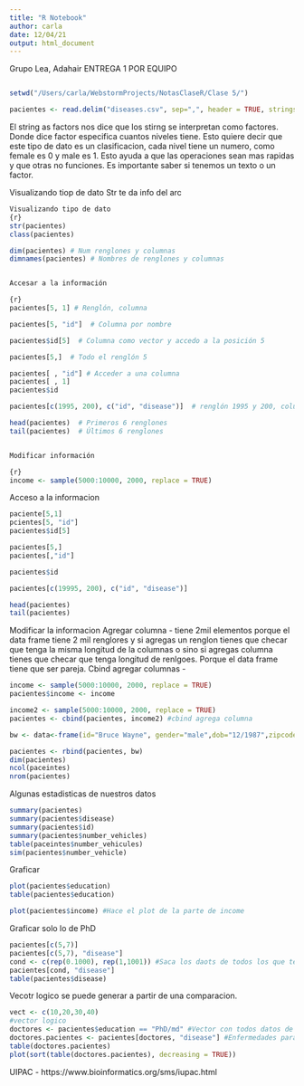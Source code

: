 ```yaml
---
title: "R Notebook"
author: carla
date: 12/04/21
output: html_document
---
```


Grupo Lea, Adahair
ENTREGA 1 POR EQUIPO

```r

```

```r
setwd("/Users/carla/WebstormProjects/NotasClaseR/Clase 5/")
```

```r
pacientes <- read.delim("diseases.csv", sep=",", header = TRUE, stringsAsFactors = TRUE)
```
El string as factors nos dice que los stirng se interpretan como factores. Donde dice factor especifica cuantos niveles tiene. Esto quiere decir que este tipo de dato es un clasificacion, cada nivel tiene un numero, como female es 0 y male es 1. Esto ayuda a que las operaciones sean mas rapidas y que otras no funciones. Es importante saber si tenemos un texto o un factor.


Visualizando tiop de dato
Str te da info del arc
```r
Visualizando tipo de dato
{r}
str(pacientes)
class(pacientes)

dim(pacientes) # Num renglones y columnas
dimnames(pacientes) # Nombres de renglones y columnas


Accesar a la información

{r}
pacientes[5, 1] # Renglón, columna

pacientes[5, "id"]  # Columna por nombre

pacientes$id[5]  # Columna como vector y accedo a la posición 5

pacientes[5,]  # Todo el renglón 5

pacientes[ , "id"] # Acceder a una columna
pacientes[ , 1]
pacientes$id

pacientes[c(1995, 200), c("id", "disease")]  # renglón 1995 y 200, columnas id y diseases

head(pacientes)  # Primeros 6 renglones
tail(pacientes)  # Últimos 6 renglones


Modificar información

{r}
income <- sample(5000:10000, 2000, replace = TRUE)
```


Acceso a la informacion
```r
paciente[5,1]
pcientes[5, "id"]
pacientes$id[5]

pacientes[5,]
pacientes[,"id"]

pacientes$id

pacientes[c(19995, 200), c("id", "disease")]

head(pacientes)
tail(pacientes)
```

Modificar la informacion
Agregar columna - tiene 2mil elementos porque el data frame tiene 2 mil renglores y si agregas un renglon tienes que checar que tenga la misma longitud de la columnas o sino si agregas columna tienes que checar que tenga longitud de renlgoes. Porque el data frame tiene que ser pareja.
Cbind agregar columnas -
```r
income <- sample(5000:10000, 2000, replace = TRUE)
pacientes$income <- income

income2 <- sample(5000:10000, 2000, replace = TRUE)
pacientes <- cbind(pacientes, income2) #cbind agrega columna

bw <- data<-frame(id="Bruce Wayne", gender="male",dob="12/1987",zipcode=53446,education="Bachelor",employment="Employed",children=1,marital_status="married",ancestry="Europe",number_vehicles=10,commute_time=2.5,accommodation="Mansion",disease="crime fighting",income=9999999, income2=5000)

pacientes <- rbind(pacientes, bw)
dim(pacientes)
ncol(paceintes)
nrom(pacientes)
```


Algunas estadisticas de nuestros datos
```r
summary(pacientes)
summary(pacientes$disease)
summary(pacientes$id)
summary(pacientes$number_vehicles)
table(paceintes$number_vehicules)
sim(pacientes$number_vehicle)
```

Graficar
```r
plot(pacientes$education)
table(pacientes$education)

plot(pacientes$income) #Hace el plot de la parte de income

```


Graficar solo lo de PhD
```r
pacientes[c(5,7)]
pacientes[c(5,7), "disease"]
cond <- c(rep(0.1000), rep(1,1001)) #Saca los daots de todos los que tengan factor 1 - male
pacientes[cond, "disease"]
table(pacientes$disease)

```

Vecotr logico se puede generar a partir de una comparacion.
```r
vect <- c(10,20,30,40)
#vector logico
doctores <- pacientes$education == "PhD/md" #Vector con todos datos de pacientes que tengan en eduaction phd/md
doctores.pacientes <- pacientes[doctores, "disease"] #Enfermedades para cada uno de los doctores
table(doctores.pacientes)
plot(sort(table(doctores.pacientes), decreasing = TRUE))

```

UIPAC - https://www.bioinformatics.org/sms/iupac.html


